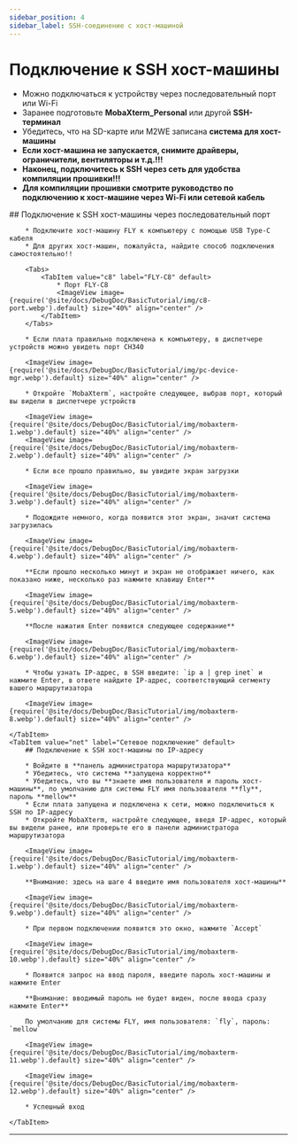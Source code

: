 ```yaml
---
sidebar_position: 4
sidebar_label: SSH-соединение с хост-машиной
---
```






# Подключение к SSH хост-машины


* Можно подключаться к устройству через последовательный порт или Wi-Fi
* Заранее подготовьте **MobaXterm_Personal** или другой **SSH-терминал**
* Убедитесь, что на SD-карте или M2WE записана **система для хост-машины**
* **Если хост-машина не запускается, снимите драйверы, ограничители, вентиляторы и т.д.!!!**
* **Наконец, подключитесь к SSH через сеть для удобства компиляции прошивки!!!**
* **Для компиляции прошивки смотрите руководство по подключению к хост-машине через Wi-Fi или сетевой кабель**

<Tabs>
    <TabItem value="serial" label="Подключение через последовательный порт" default>
        ## Подключение к SSH хост-машины через последовательный порт

        * Подключите хост-машину FLY к компьютеру с помощью USB Type-C кабеля
        * Для других хост-машин, пожалуйста, найдите способ подключения самостоятельно!!

        <Tabs>
            <TabItem value="c8" label="FLY-C8" default>
                * Порт FLY-C8
                <ImageView image={require('@site/docs/DebugDoc/BasicTutorial/img/c8-port.webp').default} size="40%" align="center" />
            </TabItem>
        </Tabs>

        * Если плата правильно подключена к компьютеру, в диспетчере устройств можно увидеть порт CH340

        <ImageView image={require('@site/docs/DebugDoc/BasicTutorial/img/pc-device-mgr.webp').default} size="40%" align="center" />

        * Откройте `MobaXterm`, настройте следующее, выбрав порт, который вы видели в диспетчере устройств

        <ImageView image={require('@site/docs/DebugDoc/BasicTutorial/img/mobaxterm-1.webp').default} size="40%" align="center" />
        <ImageView image={require('@site/docs/DebugDoc/BasicTutorial/img/mobaxterm-2.webp').default} size="40%" align="center" />

        * Если все прошло правильно, вы увидите экран загрузки

        <ImageView image={require('@site/docs/DebugDoc/BasicTutorial/img/mobaxterm-3.webp').default} size="40%" align="center" />

        * Подождите немного, когда появится этот экран, значит система загрузилась

        <ImageView image={require('@site/docs/DebugDoc/BasicTutorial/img/mobaxterm-4.webp').default} size="40%" align="center" />

        **Если прошло несколько минут и экран не отображает ничего, как показано ниже, несколько раз нажмите клавишу Enter**

        <ImageView image={require('@site/docs/DebugDoc/BasicTutorial/img/mobaxterm-5.webp').default} size="40%" align="center" />

        **После нажатия Enter появится следующее содержание**

        <ImageView image={require('@site/docs/DebugDoc/BasicTutorial/img/mobaxterm-6.webp').default} size="40%" align="center" />

        * Чтобы узнать IP-адрес, в SSH введите: `ip a | grep inet` и нажмите Enter, в ответе найдите IP-адрес, соответствующий сегменту вашего маршрутизатора

        <ImageView image={require('@site/docs/DebugDoc/BasicTutorial/img/mobaxterm-8.webp').default} size="40%" align="center" />

    </TabItem>
    <TabItem value="net" label="Сетевое подключение" default>
        ## Подключение к SSH хост-машины по IP-адресу

        * Войдите в **панель администратора маршрутизатора**
        * Убедитесь, что система **запущена корректно**
        * Убедитесь, что вы **знаете имя пользователя и пароль хост-машины**, по умолчанию для системы FLY имя пользователя **fly**, пароль **mellow**
        * Если плата запущена и подключена к сети, можно подключиться к SSH по IP-адресу
        * Откройте MobaXterm, настройте следующее, введя IP-адрес, который вы видели ранее, или проверьте его в панели администратора маршрутизатора

        <ImageView image={require('@site/docs/DebugDoc/BasicTutorial/img/mobaxterm-1.webp').default} size="40%" align="center" />

        **Внимание: здесь на шаге 4 введите имя пользователя хост-машины**

        <ImageView image={require('@site/docs/DebugDoc/BasicTutorial/img/mobaxterm-9.webp').default} size="40%" align="center" />

        * При первом подключении появится это окно, нажмите `Accept`

        <ImageView image={require('@site/docs/DebugDoc/BasicTutorial/img/mobaxterm-10.webp').default} size="40%" align="center" />

        * Появится запрос на ввод пароля, введите пароль хост-машины и нажмите Enter

        **Внимание: вводимый пароль не будет виден, после ввода сразу нажмите Enter**

        По умолчанию для системы FLY, имя пользователя: `fly`, пароль: `mellow`

        <ImageView image={require('@site/docs/DebugDoc/BasicTutorial/img/mobaxterm-11.webp').default} size="40%" align="center" />

        <ImageView image={require('@site/docs/DebugDoc/BasicTutorial/img/mobaxterm-12.webp').default} size="40%" align="center" />

        * Успешный вход

    </TabItem>
</Tabs>

----